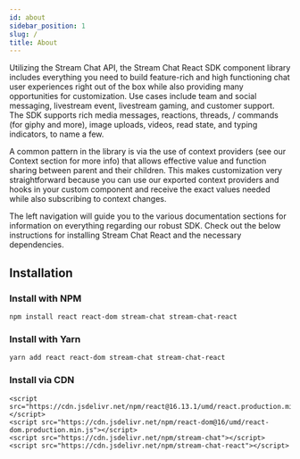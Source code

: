 ```yaml
---
id: about
sidebar_position: 1
slug: /
title: About
---
```


Utilizing the Stream Chat API, the Stream Chat React SDK component library includes everything you need to build feature-rich and high functioning chat user experiences right out of the box while also providing many opportunities for customization.
Use cases include team and social messaging, livestream event, livestream gaming, and customer support. The SDK supports rich media messages, reactions, threads, / commands (for giphy and more), image uploads, videos, read state, and typing indicators, to name a few.

A common pattern in the library is via the use of context providers (see our Context section for more info) that allows effective value and function sharing between parent and their children.
This makes customization very straightforward because you can use our exported context providers and hooks in your custom component and receive the exact values needed while also subscribing to context changes.

The left navigation will guide you to the various documentation sections for information on everything regarding our robust SDK. Check out the below instructions for installing Stream Chat React and the necessary dependencies. 

## Installation

### Install with NPM

`npm install react react-dom stream-chat stream-chat-react`

### Install with Yarn

`yarn add react react-dom stream-chat stream-chat-react`

### Install via CDN

```
<script src="https://cdn.jsdelivr.net/npm/react@16.13.1/umd/react.production.min.js"></script>
<script src="https://cdn.jsdelivr.net/npm/react-dom@16/umd/react-dom.production.min.js"></script>
<script src="https://cdn.jsdelivr.net/npm/stream-chat"></script>
<script src="https://cdn.jsdelivr.net/npm/stream-chat-react"></script>
```
